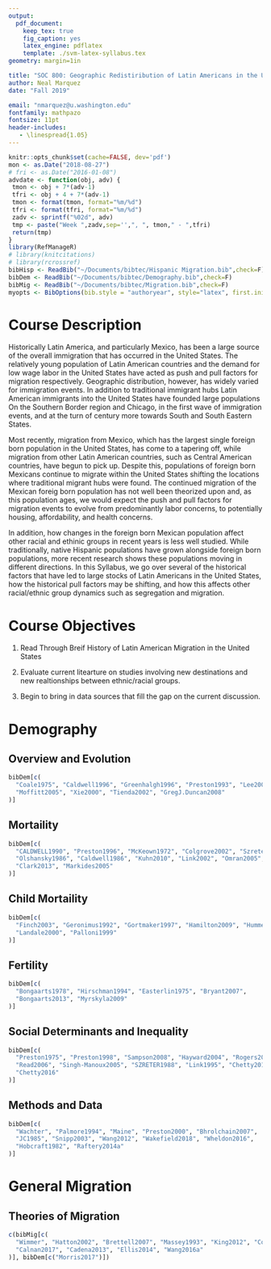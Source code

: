 ```yaml
---
output: 
  pdf_document:
    keep_tex: true
    fig_caption: yes
    latex_engine: pdflatex
    template: ./svm-latex-syllabus.tex
geometry: margin=1in

title: "SOC 800: Geographic Redistiribution of Latin Americans in the United States"
author: Neal Marquez
date: "Fall 2019"

email: "nmarquez@u.washington.edu"
fontfamily: mathpazo
fontsize: 11pt
header-includes:
   - \linespread{1.05}
---
```




```r
knitr::opts_chunk$set(cache=FALSE, dev='pdf')
mon <- as.Date("2018-08-27")
# fri <- as.Date("2016-01-08")
advdate <- function(obj, adv) {
 tmon <- obj + 7*(adv-1)
 tfri <- obj + 4 + 7*(adv-1)
 tmon <- format(tmon, format="%m/%d")
 tfri <- format(tfri, format="%m/%d")
 zadv <- sprintf("%02d", adv)
 tmp <- paste("Week ",zadv,sep='',", ", tmon," - ",tfri)
 return(tmp)
}
library(RefManageR)
# library(knitcitations)
# library(rcrossref)
bibHisp <- ReadBib("~/Documents/bibtec/Hispanic Migration.bib",check=F)
bibDem <- ReadBib("~/Documents/bibtec/Demography.bib",check=F)
bibMig <- ReadBib("~/Documents/bibtec/Migration.bib",check=F)
myopts <- BibOptions(bib.style = "authoryear", style="latex", first.inits=FALSE, max.names = 5, no.print.fields = c("doi", "url", "isbn", "issn"))
```

# Course Description

Historically Latin America, and particularly Mexico, has been a large source of the overall immigration that has occurred in the United States. The relatively young population of Latin American countries and the demand for low wage labor in the United States have acted as push and pull factors for migration respectively. Geographic distribution, however, has widely varied for immigration events. In addition to traditional immigrant hubs Latin American immigrants into the United States have founded large populations On the Southern Border region and Chicago, in the first wave of immigration events, and at the turn of century more towards South and South Eastern States.  

Most recently, migration from Mexico, which has the largest single foreign born population in the United States, has come to a tapering off, while migration from other Latin American countries, such as Central American countries, have begun to pick up. Despite this, populations of foreign born Mexicans continue to migrate within the United States shifting the locations where traditional migrant hubs were found. The continued migration of the Mexican foreig born population has not well been theorized upon and, as this population ages, we would expect the push and pull factors for migration events to evolve from predominantly labor concerns, to potentially housing, affordability, and health concerns.

In addition, how changes in the foreign born Mexican population affect other racial and ethinic groups in recent years is less well studied. While traditionally, native Hispanic populations have grown alongside foreign born populations, more recent research shows these populations moving in different directions. In this Syllabus, we go over several of the historical factors that have led to large stocks of Latin Americans in the United States, how the historical pull factors may be shifting, and how this affects other racial/ethnic group dynamics such as segregation and migration.


# Course Objectives

1. Read Through Breif History of Latin American Migration in the United States

2. Evaluate current litearture on studies involving new destinations and new realtionships between ethnic/racial groups.

3. Begin to bring in data sources that fill the gap on the current discussion.

# Demography

## Overview and Evolution  

```r
bibDem[c(
  "Coale1975", "Caldwell1996", "Greenhalgh1996", "Preston1993", "Lee2003",
  "Moffitt2005", "Xie2000", "Tienda2002", "GregJ.Duncan2008"
)]
```

## Mortaility
```r
bibDem[c(
  "CALDWELL1990", "Preston1996", "McKeown1972", "Colgrove2002", "Szreter2002",
  "Olshansky1986", "Caldwell1986", "Kuhn2010", "Link2002", "Omran2005",
  "Clark2013", "Markides2005"
)]
``` 

## Child Mortaility
```r
bibDem[c(
  "Finch2003", "Geronimus1992", "Gortmaker1997", "Hamilton2009", "Hummer2007",
  "Landale2000", "Palloni1999"
)]
```


## Fertility
```r
bibDem[c(
  "Bongaarts1978", "Hirschman1994", "Easterlin1975", "Bryant2007",
  "Bongaarts2013", "Myrskyla2009"
)]
```

## Social Determinants and Inequality
```r
bibDem[c(
  "Preston1975", "Preston1998", "Sampson2008", "Hayward2004", "Rogers2010", 
  "Read2006", "Singh-Manoux2005", "SZRETER1988", "Link1995", "Chetty2018",
  "Chetty2016"
)]
```

## Methods and Data
```r
bibDem[c(
  "Wachter", "Palmore1994", "Maine", "Preston2000", "Bhrolchain2007",
  "JC1985", "Snipp2003", "Wang2012", "Wakefield2018", "Wheldon2016", 
  "Hobcraft1982", "Raftery2014a"
)]
```

# General Migration  

## Theories of Migration  
```r
c(bibMig[c(
  "Wimmer", "Hatton2002", "Brettell2007", "Massey1993", "King2012", "Cooke2018",
  "Calnan2017", "Cadena2013", "Ellis2014", "Wang2016a"
)], bibDem[c("Morris2017")])
```



